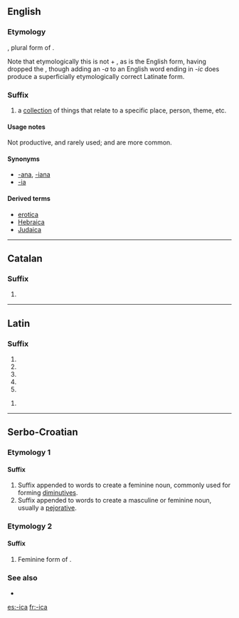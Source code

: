 ==English==

===Etymology===
{{etyl|la}} {{term|-ica||(plural suffix)|lang=la}}, plural form of {{term|-icum||(singular suffix)|lang=la}}.

Note that etymologically this is not {{term|-ic}} + {{term|-a||(plural ending)}}, as {{term|-ic}} is the English form, having dropped the {{term|-um}}, though adding an ''-a'' to an English word ending in ''-ic'' does produce a superficially etymologically correct Latinate form.

===Suffix===
{{en-suffix|sort=ica}}

# a [[collection]] of things that relate to a specific place, person, theme, etc.

====Usage notes====
Not productive, and rarely used; {{term|-ana}} and {{term|-ia}} are more common.

====Synonyms====
* [[-ana]], [[-iana]]
* [[-ia]]

====Derived terms====
* [[erotica]]
* [[Hebraica]]
* [[Judaica]]

----

==Catalan==

===Suffix===
{{head|ca|suffix|g=f|sort=ica}}

# {{feminine of|-ic|lang=ca}}

----

==Latin==

===Suffix===
{{la-suffix-form|ica|ica}}

# {{inflection of|[[-icus#Latin|-icus]]||nom|f|s|lang=la}}
# {{inflection of|[[-icus#Latin|-icus]]||nom|n|p|lang=la}}
# {{inflection of|[[-icus#Latin|-icus]]||acc|n|p|lang=la}}
# {{inflection of|[[-icus#Latin|-icus]]||voc|f|s|lang=la}}
# {{inflection of|[[-icus#Latin|-icus]]||voc|n|p|lang=la}}

{{la-suffix-form|ica|icā}}

# {{inflection of|[[-icus#Latin|-icus]]||abl|f|s|lang=la}}

----

==Serbo-Croatian==

===Etymology 1===

====Suffix====
{{sh-suffix|r|-ица|sort=ica}}

# Suffix appended to words to create a feminine noun, commonly used for forming [[diminutives]].
# Suffix appended to words to create a masculine or feminine noun, usually a [[pejorative]].

===Etymology 2===
{{suffix|-ik|a|lang=sh}}

====Suffix====
{{sh-suffix|r|-ица|sort=ica}}

# Feminine form of {{l|sh|-ik}}.

===See also===
* {{l|sh|-čica}}

[[es:-ica]]
[[fr:-ica]]
